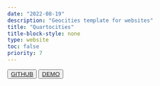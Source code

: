 ```yaml
---
date: "2022-08-19"
description: "Geocities template for websites"
title: "Quartocities" 
title-block-style: none
type: website
toc: false
priority: 7
---
```

<button type="button" class="btn btn-outline-success"><a href="https://github.com/schochastics/quartocities">GITHUB</a></button>
<button type="button" class="btn btn-outline-success"><a href="https://schochastics.quarto.pub/quartocities/">DEMO</a></button>